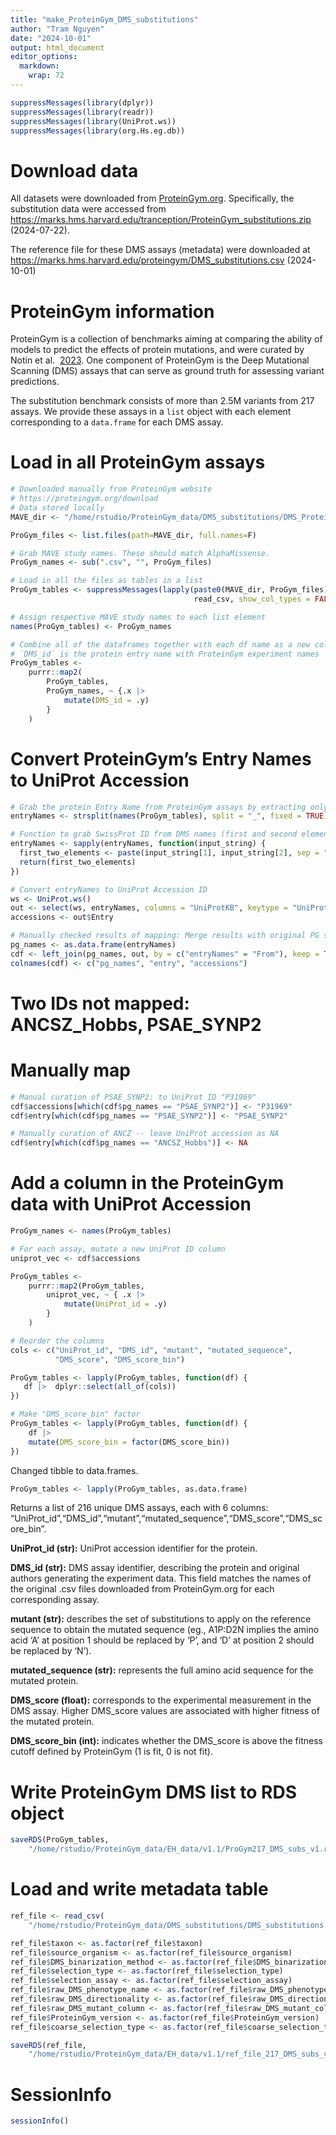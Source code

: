 ```yaml
---
title: "make_ProteinGym_DMS_substitutions"
author: "Tram Nguyen"
date: "2024-10-01"
output: html_document
editor_options: 
  markdown: 
    wrap: 72
---
```


```r
suppressMessages(library(dplyr))
suppressMessages(library(readr))
suppressMessages(library(UniProt.ws))
suppressMessages(library(org.Hs.eg.db))
```

# Download data

All datasets were downloaded from
[ProteinGym.org](%22ProteinGym.org%22). Specifically, the substitution
data were accessed from
<https://marks.hms.harvard.edu/tranception/ProteinGym_substitutions.zip>
(2024-07-22).

The reference file for these DMS assays (metadata) were downloaded at
<https://marks.hms.harvard.edu/proteingym/DMS_substitutions.csv>
(2024-10-01)

# ProteinGym information

ProteinGym is a collection of benchmarks aiming at comparing the ability
of models to predict the effects of protein mutations, and were curated
by Notin et al. 
[2023](https://papers.nips.cc/paper_files/paper/2023/hash/cac723e5ff29f65e3fcbb0739ae91bee-Abstract-Datasets_and_Benchmarks.html). 
One component of ProteinGym is the Deep Mutational Scanning (DMS) assays
that can serve as ground truth for assessing variant predictions.

The substitution benchmark consists of more than 2.5M variants from 217
assays. We provide these assays in a `list` object with each element
corresponding to a `data.frame` for each DMS assay. 

# Load in all ProteinGym assays

```r
# Downloaded manually from ProteinGym website 
# https://proteingym.org/download
# Data stored locally
MAVE_dir <- "/home/rstudio/ProteinGym_data/DMS_substitutions/DMS_ProteinGym_substitutions/"

ProGym_files <- list.files(path=MAVE_dir, full.names=F)

# Grab MAVE study names. These should match AlphaMissense.
ProGym_names <- sub(".csv", "", ProGym_files) 

# Load in all the files as tables in a list
ProGym_tables <- suppressMessages(lapply(paste0(MAVE_dir, ProGym_files),
                                         read_csv, show_col_types = FALSE))

# Assign respective MAVE study names to each list element
names(ProGym_tables) <- ProGym_names

# Combine all of the dataframes together with each df name as a new column:
# `DMS_id` is the protein entry name with ProteinGym experiment names
ProGym_tables <- 
    purrr::map2(
        ProGym_tables, 
        ProGym_names, ~ {.x |>
            mutate(DMS_id = .y)
        }
    )
```

# Convert ProteinGym's Entry Names to UniProt Accession

```r
# Grab the protein Entry Name from ProteinGym assays by extracting only the
entryNames <- strsplit(names(ProGym_tables), split = "_", fixed = TRUE)

# Function to grab SwissProt ID from DMS names (first and second elements)
entryNames <- sapply(entryNames, function(input_string) {
  first_two_elements <- paste(input_string[1], input_string[2], sep = "_")
  return(first_two_elements)
})

# Convert entryNames to UniProt Accession ID
ws <- UniProt.ws()
out <- select(ws, entryNames, columns = "UniProtKB", keytype = "UniProtKB")
accessions <- out$Entry

# Manually checked results of mapping: Merge results with original PG studies
pg_names <- as.data.frame(entryNames)
cdf <- left_join(pg_names, out, by = c("entryNames" = "From"), keep = TRUE)
colnames(cdf) <- c("pg_names", "entry", "accessions")
```

# Two IDs not mapped: ANCSZ_Hobbs, PSAE_SYNP2
# Manually map

```r
# Manual curation of PSAE_SYNP2: to UniProt ID "P31969"
cdf$accessions[which(cdf$pg_names == "PSAE_SYNP2")] <- "P31969"
cdf$entry[which(cdf$pg_names == "PSAE_SYNP2")] <- "PSAE_SYNP2"

# Manually curation of ANCZ -- leave UniProt accession as NA
cdf$entry[which(cdf$pg_names == "ANCSZ_Hobbs")] <- NA
```

# Add a column in the ProteinGym data with UniProt Accession

```r
ProGym_names <- names(ProGym_tables)

# For each assay, mutate a new UniProt ID column
uniprot_vec <- cdf$accessions

ProGym_tables <- 
    purrr::map2(ProGym_tables, 
        uniprot_vec, ~ { .x |>
            mutate(UniProt_id = .y)
        }
    )

# Reorder the columns
cols <- c("UniProt_id", "DMS_id", "mutant", "mutated_sequence", 
          "DMS_score", "DMS_score_bin")

ProGym_tables <- lapply(ProGym_tables, function(df) {
   df |>  dplyr::select(all_of(cols))
})

# Make "DMS_score_bin" factor
ProGym_tables <- lapply(ProGym_tables, function(df) {
    df |>
    mutate(DMS_score_bin = factor(DMS_score_bin))
})
```

Changed tibble to data.frames.
```r
ProGym_tables <- lapply(ProGym_tables, as.data.frame)
```

Returns a list of 216 unique DMS assays, each with 6 columns:
"UniProt_id","DMS_id","mutant","mutated_sequence","DMS_score","DMS_score_bin".

**UniProt_id (str):** UniProt accession identifier for the protein.

**DMS_id (str):** DMS assay identifier, describing the protein and original
authors generating the experiment data. This field matches the names of the 
original .csv files downloaded from ProteinGym.org for each corresponding assay.

**mutant (str):** describes the set of substitutions to apply on the
reference sequence to obtain the mutated sequence (eg., A1P:D2N implies
the amino acid 'A' at position 1 should be replaced by 'P', and 'D' at
position 2 should be replaced by 'N').

**mutated_sequence (str):** represents the full amino acid sequence for
the mutated protein.

**DMS_score (float):** corresponds to the experimental measurement in
the DMS assay. Higher DMS_score values are associated with higher fitness of
the mutated protein.

**DMS_score_bin (int):** indicates whether the DMS_score is above the
fitness cutoff defined by ProteinGym (1 is fit, 0 is not fit).


# Write ProteinGym DMS list to RDS object

```r
saveRDS(ProGym_tables, 
    "/home/rstudio/ProteinGym_data/EH_data/v1.1/ProGym217_DMS_subs_v1.rds")
```


# Load and write metadata table
```r
ref_file <- read_csv(
    "/home/rstudio/ProteinGym_data/DMS_substitutions/DMS_substitutions.csv")

ref_file$taxon <- as.factor(ref_file$taxon)
ref_file$source_organism <- as.factor(ref_file$source_organism)
ref_file$DMS_binarization_method <- as.factor(ref_file$DMS_binarization_method)
ref_file$selection_type <- as.factor(ref_file$selection_type)
ref_file$selection_assay <- as.factor(ref_file$selection_assay)
ref_file$raw_DMS_phenotype_name <- as.factor(ref_file$raw_DMS_phenotype_name)
ref_file$raw_DMS_directionality <- as.factor(ref_file$raw_DMS_directionality)
ref_file$raw_DMS_mutant_column <- as.factor(ref_file$raw_DMS_mutant_column)
ref_file$ProteinGym_version <- as.factor(ref_file$ProteinGym_version)
ref_file$coarse_selection_type <- as.factor(ref_file$coarse_selection_type)

saveRDS(ref_file, 
    "/home/rstudio/ProteinGym_data/EH_data/v1.1/ref_file_217_DMS_subs_v1.rds")
```

# SessionInfo

```r
sessionInfo()
```
